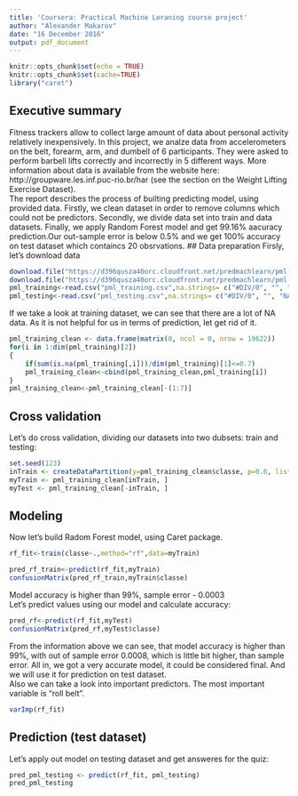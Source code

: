 ```yaml
---
title: 'Coursera: Practical Machine Leraning course project'
author: "Alexander Makarov"
date: "16 December 2016"
output: pdf_document
---
```


```r
knitr::opts_chunk$set(echo = TRUE)
knitr::opts_chunk$set(cache=TRUE)
library("caret")
```
## Executive summary
Fitness trackers allow to collect large amount of data about personal activity relatively inexpensively. In this project, we analze data from accelerometers on the belt, forearm, arm, and dumbell of 6 participants. They were asked to perform barbell lifts correctly and incorrectly in 5 different ways. More information about data is available from the website here: http://groupware.les.inf.puc-rio.br/har (see the section on the Weight Lifting Exercise Dataset).  
The report describes the process of builting predicting model, using provided data. Firstly, we clean dataset in order to remove columns which could not be predictors. Secondly, we divide data set into train and data datasets. Finally, we apply Random Forest model and get 99.16% aacuracy prediction.Our out-sample error is below 0.5% and we get 100% accuracy on test dataset which containcs 20 obsrvations.
## Data preparation
Firsly, let's download data
```r
download.file("https://d396qusza40orc.cloudfront.net/predmachlearn/pml-training.csv","pml_training.csv")
download.file("https://d396qusza40orc.cloudfront.net/predmachlearn/pml-testing.csv","pml_testing.csv")
pml_training<-read.csv("pml_training.csv",na.strings= c("#DIV/0", "", "NA"))
pml_testing<-read.csv("pml_testing.csv",na.strings= c("#DIV/0", "", "NA"))
```
If we take a look at training dataset, we can see that there are a lot of NA data. As it is not helpful for us in terms of prediction, let get rid of it.
```r
pml_training_clean <- data.frame(matrix(0, ncol = 0, nrow = 19622))
for(i in 1:dim(pml_training)[2]) 
{
    if(sum(is.na(pml_training[,i]))/dim(pml_training)[1]<=0.7)
    pml_training_clean<-cbind(pml_training_clean,pml_training[i])
}
pml_training_clean<-pml_training_clean[-(1:7)]
```
## Cross validation
Let's do cross validation, dividing our datasets into two dubsets: train and testing:

```r
set.seed(123)
inTrain <- createDataPartition(y=pml_training_clean$classe, p=0.6, list=FALSE)
myTrain <- pml_training_clean[inTrain, ]
myTest <- pml_training_clean[-inTrain, ]
```
## Modeling
Now let's build Radom Forest model, using Caret package.

```r
rf_fit<-train(classe~.,method="rf",data=myTrain)
```

```r
pred_rf_train<-predict(rf_fit,myTrain)
confusionMatrix(pred_rf_train,myTrain$classe)
```
Model accuracy is higher than 99%, sample error - 0.0003  
Let's predict values using our model and calculate accuracy:

```r
pred_rf<-predict(rf_fit,myTest)
confusionMatrix(pred_rf,myTest$classe)
```
From the information above we can see, that model accuracy is higher than 99%, with out of sample error 0.0008, which is little bit higher, than sample error. All in, we got a very accurate model, it could be considered final. And we will use it for prediction on test dataset.  
Also we can take a look into important predictors. The most important variable is "roll belt". 

```r
varImp(rf_fit)
```
## Prediction (test dataset)
Let's apply out model on testing dataset and get answeres for the quiz:

```r
pred_pml_testing <- predict(rf_fit, pml_testing)
pred_pml_testing
```
